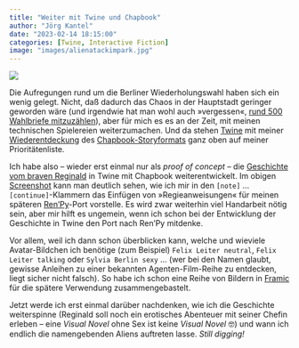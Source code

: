 ```yaml
---
title: "Weiter mit Twine und Chapbook"
author: "Jörg Kantel"
date: "2023-02-14 18:15:00"
categories: [Twine, Interactive Fiction]
image: "images/alienatackimpark.jpg"
---
```


[![](images/alienatackimpark-b.jpg)](https://www.flickr.com/photos/schockwellenreiter/52679342934/)

Die Aufregungen rund um die Berliner Wiederholungswahl haben sich ein wenig gelegt. Nicht, daß dadurch das Chaos in der Hauptstadt geringer geworden wäre (und irgendwie hat man wohl auch »vergessen«, [rund 500 Wahlbriefe mitzuzählen](https://www.rbb24.de/politik/wahl/abgeordnetenhaus/agh-2023/beitraege/newsblog-wahl-berlin-agh-bvv-1402.html)), aber für mich es es an der Zeit, mit meinen technischen Spielereien weiterzumachen. Und da stehen [Twine](http://cognitiones.kantel-chaos-team.de/multimedia/spieleprogrammierung/twine.html) mit meiner [Wiederentdeckung](https://kantel.github.io/posts/2023020801_twine_chapbook_1/) des [Chapbook-Storyformats](https://klembot.github.io/chapbook/guide/) ganz oben auf meiner Prioritätenliste.

Ich habe also -- wieder erst einmal nur als *proof of concept* -- die [Geschichte vom braven Reginald](https://kantel.github.io/posts/2023012201_alien_attack_v1_twine/) in Twine mit Chapbook weiterentwickelt. Im obigen [Screenshot](https://www.flickr.com/photos/schockwellenreiter/52679342934/) kann man deutlich sehen, wie ich mir in den `[note]` … `[continue]`-Klammern das Einfügen von »Regieanweisungen« für meinen späteren [Ren'Py](http://cognitiones.kantel-chaos-team.de/multimedia/spieleprogrammierung/renpy.html)-Port vorstelle. Es wird zwar weiterhin viel Handarbeit nötig sein, aber mir hilft es ungemein, wenn ich schon bei der Entwicklung der Geschichte in Twine den Port nach Ren'Py mitdenke.

Vor allem, weil ich dann schon überblicken kann, welche und wieviele Avatar-Bildchen ich benötige (zum Beispiel) `Felix Leiter neutral`, `Felix Leiter talking` oder `Sylvia Berlin sexy` … (wer bei den Namen glaubt, gewisse Anleihen zu einer bekannten Agenten-Film-Reihe zu entdecken, liegt sicher nicht falsch). So habe ich schon eine Reihe von Bildern in [Framic](https://framiq.com/) für die spätere Verwendung zusammengebastelt.

Jetzt werde ich erst einmal darüber nachdenken, wie ich die Geschichte weiterspinne (Reginald soll noch ein erotisches Abenteuer mit seiner Chefin erleben -- eine *Visual Novel* ohne Sex ist keine *Visual Novel*&nbsp;🤓) und wann ich endlich die namengebenden Aliens auftreten lasse. *Still digging!*